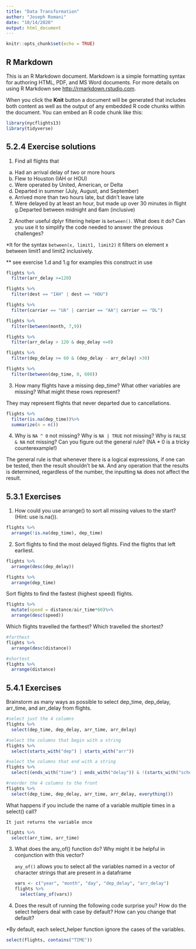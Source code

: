 ```yaml
---
title: "Data Transformation"
author: "Joseph Romani"
date: "10/14/2020"
output: html_document
---
```


```r
knitr::opts_chunk$set(echo = TRUE)
```

## R Markdown

This is an R Markdown document. Markdown is a simple formatting syntax for authoring HTML, PDF, and MS Word documents. For more details on using R Markdown see <http://rmarkdown.rstudio.com>.

When you click the **Knit** button a document will be generated that includes both content as well as the output of any embedded R code chunks within the document. You can embed an R code chunk like this:

```r
library(nycflights13)
library(tidyverse)
```


## 5.2.4 Exercise solutions

1. Find all flights that
  a. Had an arrival delay of two or more hours
  b. Flew to Houston (IAH or HOU)
  c. Were operated by United, American, or Delta
  d. Departed in summer (July, August, and September)
  e. Arrived more than two hours late, but didn’t leave late
  f. Were delayed by at least an hour, but made up over 30 minutes     in flight
  g.Departed between midnight and 6am (inclusive)
  
2. Another useful dplyr filtering helper is `between()`. What does it do? Can you use it to simplify the code needed to answer the previous challenges?
  
  *It for the syntax `between(x, limit1, limit2)` it filters on element x between limit1 and limit2 inclusively.
  
  ** see exercise 1.d and 1.g for examples this construct in use

```r
flights %>% 
  filter(arr_delay >=120)
```

```r
flights %>% 
  filter(dest == "IAH" | dest == "HOU")
```

```r
flights %>% 
  filter(carrier == "UA" | carrier == "AA"| carrier == "DL")
```


```r
flights %>% 
  filter(between(month, 7,9))
```

```r
flights %>% 
  filter(arr_delay > 120 & dep_delay <=0)
```

```r
flights %>% 
  filter(dep_delay >= 60 & (dep_delay - arr_delay) >30)
```


```r
flights %>% 
  filter(between(dep_time, 0, 600))
```


3. How many flights have a missing dep_time? What other variables are missing? What might these rows represent?

They may represent flights that never departed due to cancellations.

```r
flights %>% 
  filter(is.na(dep_time))%>%
  summarize(n = n())
```
4. Why is `NA ^ 0` not missing? Why is `NA | TRUE` not missing? Why is `FALSE & NA` not missing? Can you figure out the general rule? (NA * 0 is a tricky counterexample!)

The general rule is that whenever there is a logical expressions, if one can be tested, then the result shouldn't be `NA`. And any operation that the results is determined, regardless of the number, the inputting `NA` does not affect the result.


## 5.3.1 Exercises


1. How could you use arrange() to sort all missing values to the start? (Hint: use is.na()).

```r
flights %>% 
  arrange(!is.na(dep_time), dep_time)
```


2. Sort flights to find the most delayed flights. Find the flights that left earliest.

```r
flights %>% 
  arrange(desc(dep_delay))

flights %>% 
  arrange(dep_time)
```


Sort flights to find the fastest (highest speed) flights.

```r
flights %>% 
  mutate(speed = distance/air_time*60)%>%
  arrange(desc(speed))
```



Which flights travelled the farthest? Which travelled the shortest?

```r
#farthest
flights %>% 
  arrange(desc(distance))

#shortest
flights %>% 
  arrange(distance)
```
## 5.4.1 Exercises

Brainstorm as many ways as possible to select dep_time, dep_delay, arr_time, and arr_delay from flights.

```r
#select just the 4 columns
flights %>%
  select(dep_time, dep_delay, arr_time, arr_delay)

#select the columns that begin with a string
flights %>%
  select(starts_with("dep") | starts_with("arr"))

#select the columns that end with a string
flights %>%
  select((ends_with("time") | ends_with("delay")) & !(starts_with("sched") | starts_with("air")))

#reorder the 4 columns to the front
flights %>%
  select(dep_time, dep_delay, arr_time, arr_delay, everything())
```




What happens if you include the name of a variable multiple times in a select() call?

    It just returns the variable once

```r
flights %>%
  select(arr_time, arr_time)
```


3. What does the any_of() function do? Why might it be helpful in conjunction with this vector?

    `any_of()` allows you to select all the variables named in a vector of character strings that are present in a dataframe
```r
vars <- c("year", "month", "day", "dep_delay", "arr_delay")
flights %>%
  select(any_of(vars))
```

4. Does the result of running the following code surprise you? How do the select helpers deal with case by default? How can you change that default?

 *By default, each select_helper function ignore the cases of the variables.

```r
select(flights, contains("TIME"))
```


